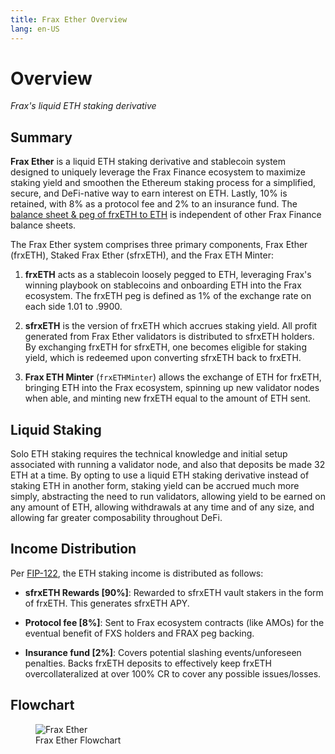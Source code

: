 ```yaml
---
title: Frax Ether Overview
lang: en-US
---
```


# Overview
*Frax's liquid ETH staking derivative*

## Summary
**Frax Ether** is a liquid ETH staking derivative and stablecoin system designed to uniquely leverage the Frax Finance ecosystem to maximize staking yield and smoothen the Ethereum staking process for a simplified, secure, and DeFi-native way to earn interest on ETH. Lastly, 10% is retained, with 8% as a protocol fee and 2% to an insurance fund. The [balance sheet & peg of frxETH to ETH](https://facts.frax.finance/frxeth/balance-sheet) is independent of other Frax Finance balance sheets.

The Frax Ether system comprises three primary components, Frax Ether (frxETH), Staked Frax Ether (sfrxETH), and the Frax ETH Minter:

1. **frxETH** acts as a stablecoin loosely pegged to ETH, leveraging Frax's winning playbook on stablecoins and onboarding ETH into the Frax ecosystem. The frxETH peg is defined as 1% of the exchange rate on each side 1.01 to .9900.

2. **sfrxETH** is the version of frxETH which accrues staking yield. All profit generated from Frax Ether validators is distributed to sfrxETH holders. By exchanging frxETH for sfrxETH, one becomes eligible for staking yield, which is redeemed upon converting sfrxETH back to frxETH.

3. **Frax ETH Minter** (```frxETHMinter```) allows the exchange of ETH for frxETH, bringing ETH into the Frax ecosystem, spinning up new validator nodes when able, and minting new frxETH equal to the amount of ETH sent.

## Liquid Staking
Solo ETH staking requires the technical knowledge and initial setup associated with running a validator node, and also that deposits be made 32 ETH at a time. By opting to use a liquid ETH staking derivative instead of staking ETH in another form, staking yield can be accrued much more simply, abstracting the need to run validators, allowing yield to be earned on any amount of ETH, allowing withdrawals at any time and of any size, and allowing far greater composability throughout DeFi.

## Income Distribution
Per [FIP-122](https://gov.frax.finance/t/fip-122-frxeth-protocol-fee-structure/1894), the ETH staking income is distributed as follows:

- **sfrxETH Rewards [90%]**: Rewarded to sfrxETH vault stakers in the form of frxETH. This generates sfrxETH APY.

- **Protocol fee [8%]**: Sent to Frax ecosystem contracts (like AMOs) for the eventual benefit of FXS holders and FRAX peg backing.

- **Insurance fund [2%]**: Covers potential slashing events/unforeseen penalties. Backs frxETH deposits to effectively keep frxETH overcollateralized at over 100% CR to cover any possible issues/losses.

## Flowchart
<figure style={{ textAlign: 'center', marginTop: '20px' }}>
  <img
    src="/images/protocol/frxeth-flowchart.svg"
    alt="Frax Ether"
    style={{ display: 'block', margin: 'auto' }}
  />
  <figcaption style={{ marginTop: '10px', fontSize: '14px', color: '#555' }}>
    Frax Ether Flowchart
  </figcaption>
</figure>
